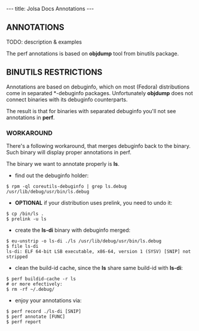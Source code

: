 ---
title: Jolsa Docs Annotations
---

== ANNOTATIONS ==

TODO: description & examples

The perf annotations is based on '''objdump''' tool from binutils package.

== BINUTILS RESTRICTIONS ==

Annotations are based on debuginfo, which on most (Fedora) distributions
come in separated *-debuginfo packages. Unfortunately '''objdump''' does not
connect binaries with its debuginfo counterparts.

The result is that for binaries with separated debuginfo you'll not
see annotations in '''perf'''.

=== WORKAROUND ===

There's a following workaround, that merges debuginfo back to the
binary. Such binary will display proper annotations in perf.

The binary we want to annotate properly is '''ls'''.
* find out the debuginfo holder:
<pre>
$ rpm -ql coreutils-debuginfo | grep ls.debug
/usr/lib/debug/usr/bin/ls.debug
</pre>

* '''OPTIONAL''' if your distribution uses prelink, you need to undo it:
<pre>
$ cp /bin/ls .
$ prelink -u ls
</pre>

* create the '''ls-di''' binary with debuginfo merged:
<pre>
$ eu-unstrip -o ls-di ./ls /usr/lib/debug/usr/bin/ls.debug
$ file ls-di
ls-di: ELF 64-bit LSB executable, x86-64, version 1 (SYSV) [SNIP] not stripped
</pre>

* clean the build-id cache, since the '''ls''' share same build-id with '''ls-di''':
<pre>
$ perf buildid-cache -r ls
# or more efectively:
$ rm -rf ~/.debug/
</pre>

* enjoy your annotations via:
<pre>
$ perf record ./ls-di [SNIP]
$ perf annotate [FUNC]
$ perf report
</pre>